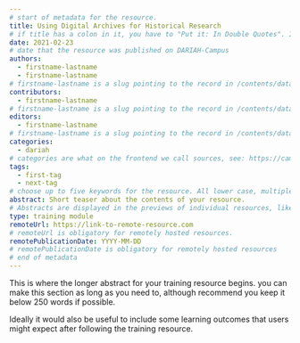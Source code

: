 ```yaml
---
# start of metadata for the resource.
title: Using Digital Archives for Historical Research
# if title has a colon in it, you have to "Put it: In Double Quotes". If it also includes a quote, "You Can:'nest them'"
date: 2021-02-23
# date that the resource was published on DARIAH-Campus
authors:
  - firstname-lastname
  - firstname-lastname
# firstname-lastname is a slug pointing to the record in /contents/data/person.yaml
contributors:
  - firstname-lastname
# firstname-lastname is a slug pointing to the record in /contents/data/person.yaml. Contributors are optional.
editors:
  - firstname-lastname
# firstname-lastname is a slug pointing to the record in /contents/data/person.yaml. Editors are optional.
categories:
  - dariah
# categories are what on the frontend we call sources, see: https://campus.dariah.eu/sources. A category listed here must exist in /contents/data/category.yaml. Do not create new categories unless you get a go-ahead from DARIAH-Campus editors.
tags:
  - first-tag
  - next-tag
# choose up to five keywords for the resource. All lower case, multiple words joined by hyphens (so-called "slugs"). A tag listed here must also exist in /contents/data/tag.yaml. If you think your resource needs a new tag, feel free to do so by listting it here and adding it (name, slug, description) in /contents/data/tag.yaml. The editors will try to keep the number of tags manageable. Tags are used to group resources around topics, see: https://campus.dariah.eu/tags
abstract: Short teaser about the contents of your resource.
# Abstracts are displayed in the previews of individual resources, like here: https://campus.dariah.eu/resources. Abstracts should be very short and briefly introduce what the resource is about. Abstracts are not displayed at the beginning of the actual content of the resource. If you want to use the same text as the teaser and as the first paragraph of your resource, you need to put that text as abstract in the metadata, and as a regular paragraph at the beginning of your resource.
type: training module
remoteUrl: https://link-to-remote-resource.com
# remoteUrl is obligatory for remotely hosted resources.
remotePublicationDate: YYYY-MM-DD
# remotePublicationDate is obligatory for remotely hosted resources
# end of metadata
---
```


This is where the longer abstract for your training resource begins. you can
make this section as long as you need to, although recommend you keep it below
250 words if possible.

Ideally it would also be useful to include some learning outcomes that users
might expect after following the training resource.

<CTA
  title="Interested in learning more?"
  subtitle="NAME OF RESOURCE"
  url="URL TO RESOURCE"
/>
